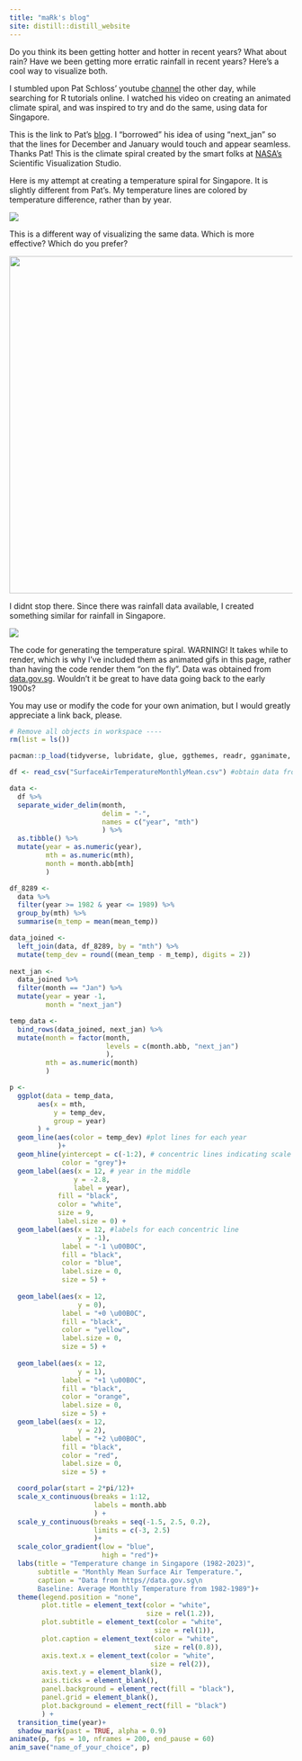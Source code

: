 ```yaml
---
title: "maRk's blog"
site: distill::distill_website
---
```


Do you think its been getting hotter and hotter in recent years? What about rain? Have we been getting more erratic rainfall in recent years? Here's a cool way to visualize both.

I stumbled upon Pat Schloss' youtube [channel](https://www.youtube.com/@Riffomonas) the other day, while searching for R tutorials online. I watched his video on creating an animated climate spiral, and was inspired to try and do the same, using data for Singapore.

This is the link to Pat's [blog](https://riffomonas.org/code_club/2022-06-02-climate-spiral). I "borrowed" his idea of using "next_jan" so that the lines for December and January would touch and appear seamless. Thanks Pat! This is the climate spiral created by the smart folks at [NASA's](https://climate.nasa.gov/climate_resources/300/video-climate-spiral-1880-2022/) Scientific Visualization Studio.

Here is my attempt at creating a temperature spiral for Singapore. It is slightly different from Pat's. My temperature lines are colored by temperature difference, rather than by year.

![](images/temp_spiral.gif)

This is a different way of visualizing the same data. Which is more effective? Which do you prefer?

<center>![](images/temp_dots.gif){width="600"}</center>

I didnt stop there. Since there was rainfall data available, I created something similar for rainfall in Singapore.

![](images/rain_spiral.gif)

The code for generating the temperature spiral. WARNING! It takes while to render, which is why I've included them as animated gifs in this page, rather than having the code render them "on the fly". Data was obtained from [data.gov.sg](https://beta.data.gov.sg/). Wouldn't it be great to have data going back to the early 1900s?

You may use or modify the code for your own animation, but I would greatly appreciate a link back, please.

```r
# Remove all objects in workspace ----
rm(list = ls())

pacman::p_load(tidyverse, lubridate, glue, ggthemes, readr, gganimate, gifski, magick)

df <- read_csv("SurfaceAirTemperatureMonthlyMean.csv") #obtain data from data.gov.sg

data <-
  df %>% 
  separate_wider_delim(month,
                       delim = "-",
                       names = c("year", "mth")
                       ) %>% 
  as.tibble() %>% 
  mutate(year = as.numeric(year),
         mth = as.numeric(mth),
         month = month.abb[mth]
         )

df_8289 <- 
  data %>% 
  filter(year >= 1982 & year <= 1989) %>% 
  group_by(mth) %>% 
  summarise(m_temp = mean(mean_temp))

data_joined <-
  left_join(data, df_8289, by = "mth") %>% 
  mutate(temp_dev = round((mean_temp - m_temp), digits = 2))
  
next_jan <-
  data_joined %>% 
  filter(month == "Jan") %>% 
  mutate(year = year -1,
         month = "next_jan")

temp_data <-
  bind_rows(data_joined, next_jan) %>% 
  mutate(month = factor(month,
                        levels = c(month.abb, "next_jan")
                        ),
         mth = as.numeric(month)
         ) 

p <- 
  ggplot(data = temp_data,
       aes(x = mth,
           y = temp_dev,
           group = year)
       ) +
  geom_line(aes(color = temp_dev) #plot lines for each year
            )+
  geom_hline(yintercept = c(-1:2), # concentric lines indicating scale
             color = "grey")+
  geom_label(aes(x = 12, # year in the middle
                y = -2.8,
                label = year), 
            fill = "black",
            color = "white",
            size = 9,
            label.size = 0) +
  geom_label(aes(x = 12, #labels for each concentric line
                 y = -1),
             label = "-1 \u00B0C",
             fill = "black",
             color = "blue",
             label.size = 0,
             size = 5) +
  
  geom_label(aes(x = 12,
                 y = 0),
             label = "+0 \u00B0C",
             fill = "black",
             color = "yellow",
             label.size = 0,
             size = 5) +
  
  geom_label(aes(x = 12,
                 y = 1),
             label = "+1 \u00B0C",
             fill = "black",
             color = "orange",
             label.size = 0,
             size = 5) +
  geom_label(aes(x = 12,
                 y = 2),
             label = "+2 \u00B0C",
             fill = "black",
             color = "red",
             label.size = 0,
             size = 5) +

  coord_polar(start = 2*pi/12)+
  scale_x_continuous(breaks = 1:12,
                     labels = month.abb
                     ) +
  scale_y_continuous(breaks = seq(-1.5, 2.5, 0.2),
                     limits = c(-3, 2.5)
                     )+
  scale_color_gradient(low = "blue",
                       high = "red")+
  labs(title = "Temperature change in Singapore (1982-2023)",
       subtitle = "Monthly Mean Surface Air Temperature.",
       caption = "Data from https//data.gov.sg\n
       Baseline: Average Monthly Temperature from 1982-1989")+
  theme(legend.position = "none",
        plot.title = element_text(color = "white", 
                                  size = rel(1.2)),
        plot.subtitle = element_text(color = "white",
                                    size = rel(1)),
        plot.caption = element_text(color = "white",
                                    size = rel(0.8)),
        axis.text.x = element_text(color = "white",
                                   size = rel(2)),
        axis.text.y = element_blank(),
        axis.ticks = element_blank(),
        panel.background = element_rect(fill = "black"),
        panel.grid = element_blank(),
        plot.background = element_rect(fill = "black")
        ) +
  transition_time(year)+
  shadow_mark(past = TRUE, alpha = 0.9)
animate(p, fps = 10, nframes = 200, end_pause = 60)
anim_save("name_of_your_choice", p)

```
